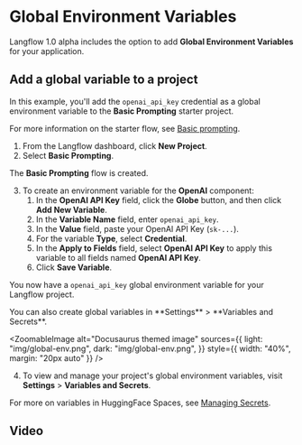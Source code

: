 
# Global Environment Variables

Langflow 1.0 alpha includes the option to add **Global Environment Variables** for your application.

## Add a global variable to a project

In this example, you'll add the `openai_api_key` credential as a global environment variable to the **Basic Prompting** starter project.

For more information on the starter flow, see [Basic prompting](../starter-projects/basic-prompting.mdx).

1. From the Langflow dashboard, click **New Project**.
2. Select **Basic Prompting**.

The **Basic Prompting** flow is created.

3. To create an environment variable for the **OpenAI** component:
   1. In the **OpenAI API Key** field, click the **Globe** button, and then click **Add New Variable**.
   2. In the **Variable Name** field, enter `openai_api_key`.
   3. In the **Value** field, paste your OpenAI API Key (`sk-...`).
   4. For the variable **Type**, select **Credential**.
   5. In the **Apply to Fields** field, select **OpenAI API Key** to apply this variable to all fields named **OpenAI API Key**.
   6. Click **Save Variable**.

You now have a `openai_api_key` global environment variable for your Langflow project.

<Admonition type="tip">
  You can also create global variables in **Settings** > **Variables and
  Secrets**.
</Admonition>

<ZoomableImage
  alt="Docusaurus themed image"
  sources={{
    light: "img/global-env.png",
    dark: "img/global-env.png",
  }}
  style={{ width: "40%", margin: "20px auto" }}
/>

4. To view and manage your project's global environment variables, visit **Settings** > **Variables and Secrets**.

For more on variables in HuggingFace Spaces, see [Managing Secrets](https://huggingface.co/docs/hub/spaces-overview#managing-secrets).

## Video

<div
  style={{ marginBottom: "20px", display: "flex", justifyContent: "center" }}
>
  <ReactPlayer playing controls url="/videos/langflow_global_variables.mp4" />
</div>
